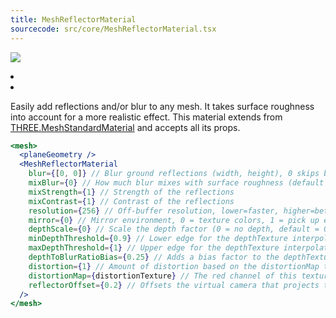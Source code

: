 ```yaml
---
title: MeshReflectorMaterial
sourcecode: src/core/MeshReflectorMaterial.tsx
---
```


[![](https://img.shields.io/badge/-storybook-%23ff69b4)](https://drei.vercel.app/?path=/story/shaders-meshreflectormaterial--reflector-st)

<Grid cols={4}>
  <li>
    <Codesandbox id="lx2h8" />
  </li>
  <li>
    <Codesandbox id="l900i" />
  </li>
</Grid>

Easily add reflections and/or blur to any mesh. It takes surface roughness into account for a more realistic effect. This material extends from [THREE.MeshStandardMaterial](https://threejs.org/docs/#api/en/materials/MeshStandardMaterial) and accepts all its props.

```jsx
<mesh>
  <planeGeometry />
  <MeshReflectorMaterial
    blur={[0, 0]} // Blur ground reflections (width, height), 0 skips blur
    mixBlur={0} // How much blur mixes with surface roughness (default = 1)
    mixStrength={1} // Strength of the reflections
    mixContrast={1} // Contrast of the reflections
    resolution={256} // Off-buffer resolution, lower=faster, higher=better quality, slower
    mirror={0} // Mirror environment, 0 = texture colors, 1 = pick up env colors
    depthScale={0} // Scale the depth factor (0 = no depth, default = 0)
    minDepthThreshold={0.9} // Lower edge for the depthTexture interpolation (default = 0)
    maxDepthThreshold={1} // Upper edge for the depthTexture interpolation (default = 0)
    depthToBlurRatioBias={0.25} // Adds a bias factor to the depthTexture before calculating the blur amount [blurFactor = blurTexture * (depthTexture + bias)]. It accepts values between 0 and 1, default is 0.25. An amount > 0 of bias makes sure that the blurTexture is not too sharp because of the multiplication with the depthTexture
    distortion={1} // Amount of distortion based on the distortionMap texture
    distortionMap={distortionTexture} // The red channel of this texture is used as the distortion map. Default is null
    reflectorOffset={0.2} // Offsets the virtual camera that projects the reflection. Useful when the reflective surface is some distance from the object's origin (default = 0)
  />
</mesh>
```
